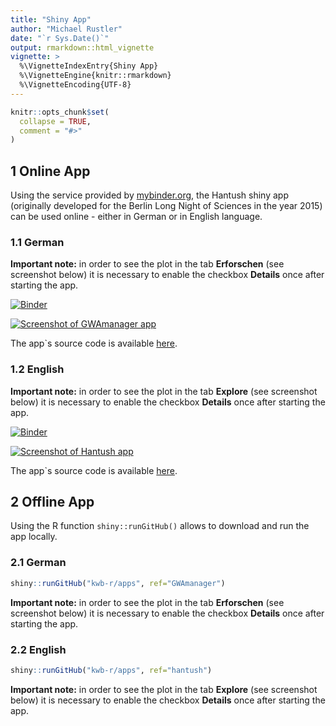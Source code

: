 ---
title: "Shiny App"
author: "Michael Rustler"
date: "`r Sys.Date()`"
output: rmarkdown::html_vignette
vignette: >
  %\VignetteIndexEntry{Shiny App}
  %\VignetteEngine{knitr::rmarkdown}
  %\VignetteEncoding{UTF-8}
---

```{r setup, include = FALSE}
knitr::opts_chunk$set(
  collapse = TRUE,
  comment = "#>"
)
```


## 1 Online App

Using the service provided by [mybinder.org](https://mybinder.org), 
the Hantush shiny app (originally developed for the Berlin Long Night of Sciences in the year 2015) can be used online - either in German 
or in English language.

### 1.1 German


**Important note:** in order to see the plot in the tab **Erforschen** (see screenshot below) it is necessary to enable the checkbox **Details** once after starting the app.

[![Binder](http://mybinder.org/badge.svg)](https://mybinder.org/v2/gh/kwb-r/apps/GWAmanager?urlpath=shiny)
 
[![Screenshot of GWAmanager app](images/GWAmanager_screenshot.jpg)](https://mybinder.org/v2/gh/kwb-r/apps/GWAmanager?urlpath=shiny)


The app`s source code is available [here](https://github.com/KWB-R/apps/tree/GWAmanager).

### 1.2 English

**Important note:** in order to see the plot in the tab **Explore** (see screenshot below) it is necessary to enable the checkbox **Details** once after starting the app.

[![Binder](http://mybinder.org/badge.svg)](https://mybinder.org/v2/gh/kwb-r/apps/hantush?urlpath=shiny)
 
[![Screenshot of Hantush app](images/hantush_screenshot.jpg)](https://mybinder.org/v2/gh/kwb-r/apps/hantush?urlpath=shiny)


The app`s source code is available [here](https://github.com/KWB-R/apps/tree/hantush).


## 2 Offline App 

Using the R function `shiny::runGitHub()` allows to download and run the app locally.

### 2.1 German

```{r eval = FALSE}
shiny::runGitHub("kwb-r/apps", ref="GWAmanager")
```

**Important note:** in order to see the plot in the tab **Erforschen** (see screenshot below) it is necessary to enable the checkbox **Details** once after starting the app.

### 2.2 English

```{r eval = FALSE}
shiny::runGitHub("kwb-r/apps", ref="hantush")
```


**Important note:** in order to see the plot in the tab **Explore** (see screenshot below) it is necessary to enable the checkbox **Details** once after starting the app.
